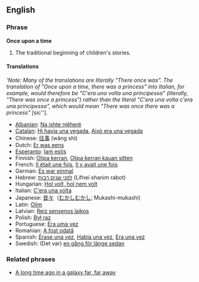 ==English==
===Phrase===
'''Once upon a time'''

#The traditional beginning of children's stories.

====Translations====
'''Note: Many of the translations are literally "There once was".  The translation of "Once upon a time, there was a princess" into Italian, for example, would therefore be "C'era una volta una principessa" (literally, "There was once a princess") rather than the literal "C'era una volta c'era una principessa", which would mean "There was once there was a princess" [''sic''].

*[[Albanian]]: [[Na ishte njëherë]]
*[[Catalan]]: [[Hi havia una vegada]], [[Això era una vegada]]
*Chinese: [[往事]] (wǎng shì)
*Dutch: [[Er was eens]]
*[[Esperanto]]: [[Iam estis]]
*Finnish: [[Olipa kerran]], [[Olipa kerran kauan sitten]]
*French: [[Il était une fois]], [[Il y avait une fois]]
*German: [[Es war einmal]]
*Hebrew: [[לפני שנים רבות]] (Lifnei shanim rabot)
*Hungarian: [[Hol volt, hol nem volt]]
*Italian: [[C'era una volta]]
*Japanese: [[昔々]]（[[むかしむかし]]; Mukashi-mukashi)
*Latin: [[Olim]]
*Latvian: [[Reiz sensenos laikos]]
*Polish: [[Był raz]]
*Portuguese: [[Era uma vez]]
*Romanian: [[A fost odată]]
*Spanish: [[Érase una vez]], [[Había una vez]], [[Era una vez]]
*Swedish: (Det var) [[en gång för länge sedan]] <!-- ''lit. (There was) one time for long ago...''-->

===Related phrases===
*[[A long time ago in a galaxy far, far away]]